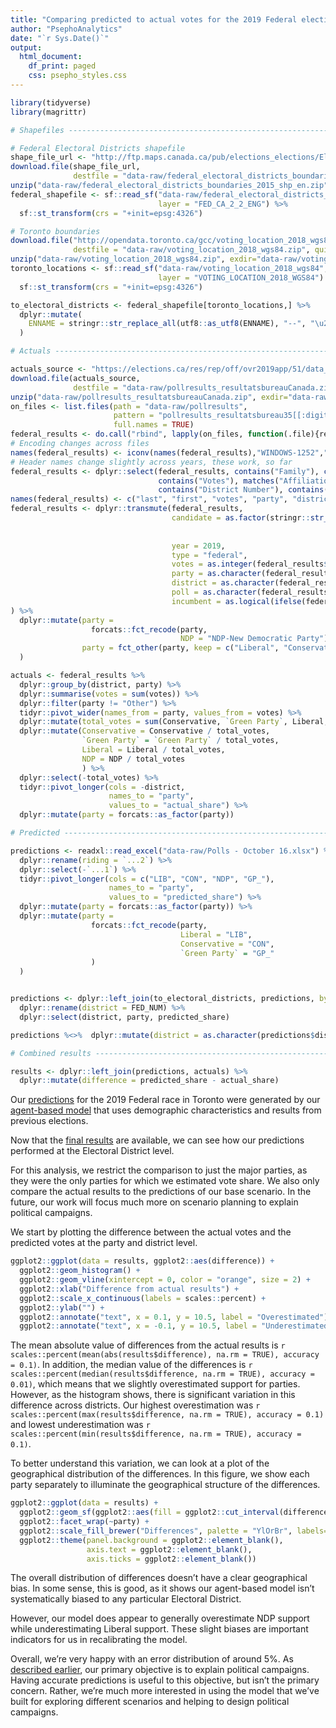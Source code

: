 ```yaml
---
title: "Comparing predicted to actual votes for the 2019 Federal election"
author: "PsephoAnalytics"
date: "`r Sys.Date()`"
output:
  html_document:
    df_print: paged
    css: psepho_styles.css
---
```


```r
library(tidyverse)
library(magrittr)

# Shapefiles --------------------------------------------------------------

# Federal Electoral Districts shapefile
shape_file_url <- "http://ftp.maps.canada.ca/pub/elections_elections/Electoral-districts_Circonscription-electorale/federal_electoral_districts_boundaries_2015/federal_electoral_districts_boundaries_2015_shp_en.zip"
download.file(shape_file_url,
              destfile = "data-raw/federal_electoral_districts_boundaries_2015_shp_en.zip", quiet = TRUE)
unzip("data-raw/federal_electoral_districts_boundaries_2015_shp_en.zip", exdir="data-raw/federal_electoral_districts_boundaries_2015_shp_en")
federal_shapefile <- sf::read_sf("data-raw/federal_electoral_districts_boundaries_2015_shp_en",
                                 layer = "FED_CA_2_2_ENG") %>%
  sf::st_transform(crs = "+init=epsg:4326")

# Toronto boundaries
download.file("http://opendata.toronto.ca/gcc/voting_location_2018_wgs84.zip",
              destfile = "data-raw/voting_location_2018_wgs84.zip", quiet = TRUE)
unzip("data-raw/voting_location_2018_wgs84.zip", exdir="data-raw/voting_location_2018_wgs84")
toronto_locations <- sf::read_sf("data-raw/voting_location_2018_wgs84",
                                 layer = "VOTING_LOCATION_2018_WGS84") %>%
  sf::st_transform(crs = "+init=epsg:4326")

to_electoral_districts <- federal_shapefile[toronto_locations,] %>% 
  dplyr::mutate(
    ENNAME = stringr::str_replace_all(utf8::as_utf8(ENNAME), "--", "\u2013")
  )

# Actuals --------------------------------------------------------------

actuals_source <- "https://elections.ca/res/rep/off/ovr2019app/51/data_donnees/pollresults_resultatsbureauCanada.zip"
download.file(actuals_source,
              destfile = "data-raw/pollresults_resultatsbureauCanada.zip", quiet = TRUE)
unzip("data-raw/pollresults_resultatsbureauCanada.zip", exdir="data-raw/pollresults")
on_files <- list.files(path = "data-raw/pollresults",
                       pattern = "pollresults_resultatsbureau35[[:digit:]]{3}.csv",
                       full.names = TRUE)
federal_results <- do.call("rbind", lapply(on_files, function(.file){readr::read_csv(.file)}))
# Encoding changes across files
names(federal_results) <- iconv(names(federal_results),"WINDOWS-1252","UTF-8")
# Header names change slightly across years, these work, so far
federal_results <- dplyr::select(federal_results, contains("Family"), contains("First"),
                                 contains("Votes"), matches("Affiliation.*English"),
                                 contains("District Number"), contains("Polling Station Number"), contains("Incumbent"))
names(federal_results) <- c("last", "first", "votes", "party", "district", "poll", "incumbent")
federal_results <- dplyr::transmute(federal_results,
                                    candidate = as.factor(stringr::str_c(federal_results$last,
                                                                         federal_results$first ,
                                                                         sep = " ")),
                                    year = 2019,
                                    type = "federal",
                                    votes = as.integer(federal_results$votes),
                                    party = as.character(federal_results$party),
                                    district = as.character(federal_results$district),
                                    poll = as.character(federal_results$poll),
                                    incumbent = as.logical(ifelse(federal_results$incumbent == "Y", 1, 0))
) %>% 
  dplyr::mutate(party = 
                  forcats::fct_recode(party,
                                      NDP = "NDP-New Democratic Party"),
                party = fct_other(party, keep = c("Liberal", "Conservative", "NDP", "Green Party"))
  )

actuals <- federal_results %>% 
  dplyr::group_by(district, party) %>% 
  dplyr::summarise(votes = sum(votes)) %>% 
  dplyr::filter(party != "Other") %>% 
  tidyr::pivot_wider(names_from = party, values_from = votes) %>% 
  dplyr::mutate(total_votes = sum(Conservative, `Green Party`, Liberal, NDP)) %>% 
  dplyr::mutate(Conservative = Conservative / total_votes,
                `Green Party` = `Green Party` / total_votes,
                Liberal = Liberal / total_votes,
                NDP = NDP / total_votes
                ) %>% 
  dplyr::select(-total_votes) %>% 
  tidyr::pivot_longer(cols = -district, 
                      names_to = "party",
                      values_to = "actual_share") %>% 
  dplyr::mutate(party = forcats::as_factor(party))

# Predicted --------------------------------------------------------------

predictions <- readxl::read_excel("data-raw/Polls - October 16.xlsx") %>% 
  dplyr::rename(riding = `...2`) %>% 
  dplyr::select(-`...1`) %>% 
  tidyr::pivot_longer(cols = c("LIB", "CON", "NDP", "GP_"), 
                      names_to = "party", 
                      values_to = "predicted_share") %>% 
  dplyr::mutate(party = forcats::as_factor(party)) %>% 
  dplyr::mutate(party = 
                  forcats::fct_recode(party,
                                      Liberal = "LIB",
                                      Conservative = "CON",
                                      `Green Party` = "GP_"
                  )
  )


predictions <- dplyr::left_join(to_electoral_districts, predictions, by = c("ENNAME" = "riding")) %>%
  dplyr::rename(district = FED_NUM) %>% 
  dplyr::select(district, party, predicted_share)

predictions %<>%  dplyr::mutate(district = as.character(predictions$district))

# Combined results --------------------------------------------------------------

results <- dplyr::left_join(predictions, actuals) %>% 
  dplyr::mutate(difference = predicted_share - actual_share)

```


Our [predictions](http://www.psephoanalytics.ca/2019/10/using-our-agent-based-model-to-scenario.html) for the 2019 Federal race in Toronto were generated by our [agent-based model](http://www.psephoanalytics.ca/2018/10/a-new-approach-to-predicting-elections.html) that uses demographic characteristics and results from previous elections.

Now that the [final results](https://elections.ca/content.aspx?section=ele&document=index&dir=pas/43ge&lang=e) are available, we can see how our predictions performed at the Electoral District level.

For this analysis, we restrict the comparison to just the major parties, as they were the only parties for which we estimated vote share. We also only compare the actual results to the predictions of our base scenario. In the future, our work will focus much more on scenario planning to explain political campaigns. 

We start by plotting the difference between the actual votes and the predicted votes at the party and district level.

```r
ggplot2::ggplot(data = results, ggplot2::aes(difference)) +
  ggplot2::geom_histogram() +
  ggplot2::geom_vline(xintercept = 0, color = "orange", size = 2) +
  ggplot2::xlab("Difference from actual results") +
  ggplot2::scale_x_continuous(labels = scales::percent) +
  ggplot2::ylab("") +
  ggplot2::annotate("text", x = 0.1, y = 10.5, label = "Overestimated") +
  ggplot2::annotate("text", x = -0.1, y = 10.5, label = "Underestimated")
```

The mean absolute value of differences from the actual results is `r scales::percent(mean(abs(results$difference), na.rm = TRUE), accuracy = 0.1)`. In addition, the median value of the differences is `r scales::percent(median(results$difference, na.rm = TRUE), accuracy = 0.01)`, which means that we slightly overestimated support for parties. However, as the histogram shows, there is significant variation in this difference across districts. Our highest overestimation was `r scales::percent(max(results$difference, na.rm = TRUE), accuracy = 0.1)` and lowest underestimation was `r scales::percent(min(results$difference, na.rm = TRUE), accuracy = 0.1)`.

To better understand this variation, we can look at a plot of the geographical distribution of the differences. In this figure, we show each party separately to illuminate the geographical structure of the differences.

```r
ggplot2::ggplot(data = results) +
  ggplot2::geom_sf(ggplot2::aes(fill = ggplot2::cut_interval(difference, 5))) +
  ggplot2::facet_wrap(~party) +
  ggplot2::scale_fill_brewer("Differences", palette = "YlOrBr", labels=c("Underestimate", "", "", "", "Overestimate")) +
  ggplot2::theme(panel.background = ggplot2::element_blank(),
                 axis.text = ggplot2::element_blank(),
                 axis.ticks = ggplot2::element_blank())
```

The overall distribution of differences doesn't have a clear geographical bias. In some sense, this is good, as it shows our agent-based model isn't systematically biased to any particular Electoral District. 

However, our model does appear to generally overestimate NDP support while underestimating Liberal support. These slight biases are important indicators for us in recalibrating the model.

Overall, we're very happy with an error distribution of around 5%. As [described earlier](http://www.psephoanalytics.ca/2019/10/using-agent-based-modeling-to-explain.html), our primary objective is to explain political campaigns. Having accurate predictions is useful to this objective, but isn't the primary concern. Rather, we're much more interested in using the model that we've built for exploring different scenarios and helping to design political campaigns. 